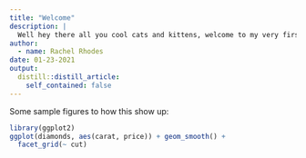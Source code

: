 ```yaml
---
title: "Welcome"
description: |
  Well hey there all you cool cats and kittens, welcome to my very first blog post
author:
  - name: Rachel Rhodes
date: 01-23-2021
output:
  distill::distill_article:
    self_contained: false
---
```


Some sample figures to how this show up: 


```r
library(ggplot2)
ggplot(diamonds, aes(carat, price)) + geom_smooth() +
  facet_grid(~ cut)
```


